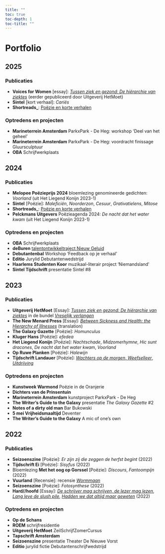 ```yaml
---
title: ""
toc: true
toc-depth: 1
toc-title: ""
---
```


# Portfolio

## 2025

### Publicaties
- **Voices for Women** [essay]: [*Tussen ziek en gezond: De hiërarchie van ziektes*](https://voicesforwomen.nl/blog/tussen-ziek-en-gezond-de-hierarchie-van-ziektes/) (eerder gepubliceerd door Uitgeverij HetMoet)
- **Sintel** [kort verhaal]: *Cariës*
- **Shortreads_**: [Poëzie en korte verhalen](https://shortreads.nl/auteur/emmalauras/) 

### Optredens en projecten
- **Marineterrein Amsterdam** ParkxPark - De Heg: workshop 'Deel van het geheel'
- **Marineterrein Amsterdam** ParkxPark - De Heg: voordracht finissage Gluursculptuur
- **OBA** Schrijfwerkplaats

## 2024

### Publicaties
- **Melopee Poëzieprijs 2024** bloemlezing genomineerde gedichten: *Voorland* (uit Het Liegend Konijn 2023-1)
- **Sintel** [Poëzie]: *Maleficiën*, *Noorderzon*, *Cesuur*, *Grativatielens*, *Mitose*
- **Shortreads_**: [Poëzie en korte verhalen](https://shortreads.nl/auteur/emmalauras/) 
- **Pelckmans Uitgevers** Poëzieagenda 2024: *De nacht dat het water kwam* (uit Het Liegend Konijn 2023-1)

### Optredens en projecten
- **OBA** Schrijfwerkplaats
- **deBuren** [talentontwikkeltraject Nieuw Geluid](https://deburen.eu/magazine/nachtschade)
- **Debutantenbal** Workshop 'Feedback op je verhaal'
- **Editio** Jurylid Debutantenwedstrijd
- **Haarlems Studenten Koor** muzikaal-literair project 'Niemandsland'
- **Sintel Tijdschrift** presentatie Sintel #8

## 2023

### Publicaties
- **Uitgeverij HetMoet** [Essay]: [*Tussen ziek en gezond: De hiërarchie van ziektes*](https://www.hetmoet.com/post-1/tussen-ziek-en-gezond-de-hi%C3%ABrarchie-van-ziektes) in de bundel [*Vreselijk verlangen*](https://www.hetmoet.com/product-page/vreselijk-verlangen-een-verzameling-smachtende-mammoetjes)
- **The New Menard Press** [Essay]: [*Between Sickness and Health: the Hierarchy of Illnesses*](https://www.thenewmenardpress.com/post/between-sickness-and-health-the-hierarchy-of-illnesses) (translation)
- **The Galaxy Gazette** [Poëzie]: *Homunculus*
- **Kluger Hans** [Poëzie]: *efedea* 
- **Het Liegend Konijn** [Poëzie]: *Nachtschade*, *Midzomerhymne*, *Hic sunt dracones*, *De nacht dat het water kwam*, *Voorland*
- **Op Ruwe Planken** [Poëzie]: *Halewijn* 
- **Tijdschrift Landauer** [Poëzie]: [*Wachters op de morgen*, *Weefselleer*, *Uitdrijving*](https://tijdschriftlandauer.nl/poezie/emma-laura-schouten/)

### Optredens en projecten
- **Kunstweek Warmond** Poëzie in de Oranjerie
- **Dichters van de Prinsentuin**
- **Marineterrein Amsterdam** kunstproject ParkxPark - De Heg 
- **The Writer's Guide to the Galaxy** presentatie *The Galaxy Gazette* #2 
- **Notes of a dirty old man** Bar Bukowski
- **5 mei Vrijheidsmaaltijd** Deventer
- **The Writer's Guide to the Galaxy** A mic of one's own 

## 2022

### Publicaties
- **Seizoenszine** [Poëzie]: *Er zijn zij die zeggen de herfst begint* (2022)
- **Tijdschrift Ei** [Poëzie]: *Sisyfus* (2022) 
- Bloemlezing **Met het oog op Gorssel** [Poëzie]: *Discours*, *Fantoompijn* (2022)
- **Vuurland** [Recensie]: recensie [*Wormmaan*](https://www.vuurland.nu/post/1782)
- **Seizoenszine** [Poëzie]: *Fotosynthese* (2022)
- **Hard//hoofd** [Essay]: [*De schrijver mag schrijven, de lezer mag lezen*](https://hardhoofd.com/de-schrijver-mag-schrijven-de-lezer-mag-lezen/), [*Lang leve de slush pile*](https://hardhoofd.com/lang-leve-de-slush-pile/), [*Hadden we dat altijd maar geweten*](https://hardhoofd.com/hadden-we-dat-altijd-maar-geweten/) (2022)

### Optredens en projecten
- **Op de Schans**
- **ROEM** schrijfresidentie
- **Uitgeverij HetMoet** ZeilSchrijfZomerCursus
- **Tapschrift Amsterdam** 
- **Seizoenszine** presentatie Theater De Nieuwe Vorst
- **Editio** jurylid fictie Debutantenschrijfwedstrijd
